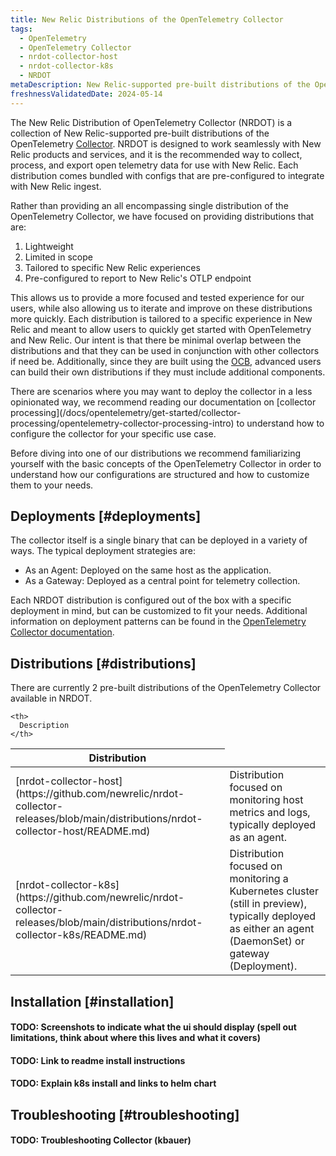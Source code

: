```yaml
---
title: New Relic Distributions of the OpenTelemetry Collector
tags:
  - OpenTelemetry
  - OpenTelemetry Collector
  - nrdot-collector-host
  - nrdot-collector-k8s
  - NRDOT
metaDescription: New Relic-supported pre-built distributions of the OpenTelemetry Collector
freshnessValidatedDate: 2024-05-14
---
```


The New Relic Distribution of OpenTelemetry Collector (NRDOT) is a collection of New Relic-supported pre-built distributions of the OpenTelemetry [Collector](https://opentelemetry.io/docs/collector/).
NRDOT is designed to work seamlessly with New Relic products and services, and it is the recommended way to collect, process, and export open telemetry data for use with New Relic.
Each distribution comes bundled with configs that are pre-configured to integrate with New Relic ingest.

Rather than providing an all encompassing single distribution of the OpenTelemetry Collector, we have focused on providing distributions that are:
1. Lightweight
2. Limited in scope
3. Tailored to specific New Relic experiences
4. Pre-configured to report to New Relic's OTLP endpoint

This allows us to provide a more focused and tested experience for our users, while also allowing us to iterate and improve on these distributions more quickly.
Each distribution is tailored to a specific experience in New Relic and meant to allow users to quickly get started with OpenTelemetry and New Relic.
Our intent is that there be minimal overlap between the distributions and that they can be used in conjunction with other collectors if need be.
Additionally, since they are built using the [OCB](https://opentelemetry.io/docs/collector/custom-collector/), advanced users can build their own distributions if they must include additional components.

<Callout variant="tip">
  There are scenarios where you may want to deploy the collector in a less opinionated way, we recommend reading our documentation on [collector processing](/docs/opentelemetry/get-started/collector-processing/opentelemetry-collector-processing-intro) to understand how to configure the collector for your specific use case.
</Callout>

Before diving into one of our distributions we recommend familiarizing yourself with the basic concepts of the OpenTelemetry Collector in order to understand how our configurations are structured and how to customize them to your needs.

## Deployments [#deployments]

The collector itself is a single binary that can be deployed in a variety of ways.  The typical deployment strategies are:
- As an Agent: Deployed on the same host as the application.
- As a Gateway: Deployed as a central point for telemetry collection.

Each NRDOT distribution is configured out of the box with a specific deployment in mind, but can be customized to fit your needs.
Additional information on deployment patterns can be found in the [OpenTelemetry Collector documentation](https://opentelemetry.io/docs/collector/deployment/).

## Distributions [#distributions]
There are currently 2 pre-built distributions of the OpenTelemetry Collector available in NRDOT.

<table>
  <thead>
  <tr>
    <th style={{ width: "250px" }}>
      Distribution
    </th>

    <th>
      Description
    </th>
  </tr>
  </thead>

  <tbody>
  <tr>
    <td>[nrdot-collector-host](https://github.com/newrelic/nrdot-collector-releases/blob/main/distributions/nrdot-collector-host/README.md)</td>
    <td>
      Distribution focused on monitoring host metrics and logs, typically deployed as an agent.
    </td>
  </tr>

  <tr>
    <td>[nrdot-collector-k8s](https://github.com/newrelic/nrdot-collector-releases/blob/main/distributions/nrdot-collector-k8s/README.md)</td>
    <td>Distribution focused on monitoring a Kubernetes cluster (still in preview), typically deployed as either an agent (DaemonSet) or gateway (Deployment).</td>
  </tr>

  </tbody>
</table>


## Installation [#installation]

#### TODO: Screenshots to indicate what the ui should display (spell out limitations, think about where this lives and what it covers)

#### TODO: Link to readme install instructions

#### TODO: Explain k8s install and links to helm chart

## Troubleshooting [#troubleshooting]

#### TODO: Troubleshooting Collector (kbauer)
